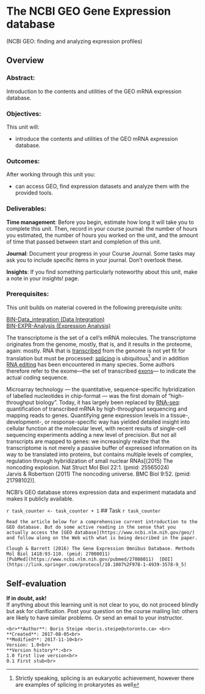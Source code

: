# The NCBI GEO Gene Expression database {#geo}
(NCBI GEO: finding and analyzing expression profiles)

## Overview
### Abstract:

Introduction to the contents and utilities of the GEO mRNA expression database.

### Objectives:

This unit will:

  * introduce the contents and utilities of the GEO mRNA expression database.

### Outcomes:

After working through this unit you:

  * can access GEO, find expression datasets and analyze them with the provided tools.
  
### Deliverables:
**Time management**: Before you begin, estimate how long it will take you to complete this unit. Then, record in your course journal: the number of hours you estimated, the number of hours you worked on the unit, and the amount of time that passed between start and completion of this unit.

**Journal**: Document your progress in your Course Journal. Some tasks may ask you to include specific items in your journal. Don't overlook these.

**Insights**: If you find something particularly noteworthy about this unit, make a note in your insights! page.

### Prerequisites:

This unit builds on material covered in the following prerequisite units:

[BIN-Data_integration (Data Integration)](#data-integration)<br>
[BIN-EXPR-Analysis (Expression Analysis)](#expression-analysis)


The transcriptome is the set of a cell's mRNA molecules. The transcriptome originates from the genome, mostly, that is, and it results in the proteome, again: mostly. RNA that is [transcribed](https://en.wikipedia.org/wiki/Transcription_(biology)) from the genome is not yet fit for translation but must be processed: [splicing](https://en.wikipedia.org/wiki/RNA_splicing) is ubiquitous^[Strictly speaking, splicing is an eukaryotic achievement, however there are examples of splicing in prokaryotes as well] and in addition [RNA editing](https://en.wikipedia.org/wiki/RNA_editing) has been encountered in many species. Some authors therefore refer to the exome—the set of transcribed [exons](https://en.wikipedia.org/wiki/exons)— to indicate the actual coding sequence.

Microarray technology — the quantitative, sequence-specific hybridization of labelled nucleotides in chip-format — was the first domain of "high-throughput biology". Today, it has largely been replaced by [RNA-seq](https://en.wikipedia.org/wiki/RNA-Seq): quantification of transcribed mRNA by high-throughput sequencing and mapping reads to genes. Quantifying gene expression levels in a tissue-, development-, or response-specific way has yielded detailed insight into cellular function at the molecular level, with recent results of single-cell sequencing experiments adding a new level of precision. But not all transcripts are mapped to genes: we increasingly realize that the transcriptome is not merely a passive buffer of expressed information on its way to be translated into proteins, but contains multiple levels of complex, regulation through hybridization of small nuclear RNAs[(2015) The noncoding explosion. Nat Struct Mol Biol 22:1. (pmid: 25565024) <br>Jarvis & Robertson (2011) The noncoding universe. BMC Biol 9:52. (pmid: 21798102)].

NCBI's GEO database stores expression data and experiment matadata and makes it publicly available.

`r task_counter <- task_counter + 1`
## Task `r task_counter`
 
```block
Read the article below for a comprehensive current introduction to the GEO database. But do some active reading in the sense that you actually access the [GEO database](https://www.ncbi.nlm.nih.gov/geo/) and follow along on the Web with what is being described in the paper.

Clough & Barrett (2016) The Gene Expression Omnibus Database. Methods Mol Biol 1418:93-110. (pmid: 27008011)
[PubMed](https://www.ncbi.nlm.nih.gov/pubmed/27008011)  [DOI](https://link.springer.com/protocol/10.1007%2F978-1-4939-3578-9_5) 
```

## Self-evaluation

 


 
**If in doubt, ask!**<br>
If anything about this learning unit is not clear to you, do not proceed blindly but ask for clarification. Post your question on the course mailing list: others are likely to have similar problems. Or send an email to your instructor.

```block2
<br>**Author**: Boris Steipe <boris.steipe@utoronto.ca> <br>
**Created**: 2017-08-05<br>
**Modified**: 2017-11-10<br>
Version: 1.0<br>
**Version history**:<br>
1.0 first live version<br>
0.1 First stub<br>
``` 

